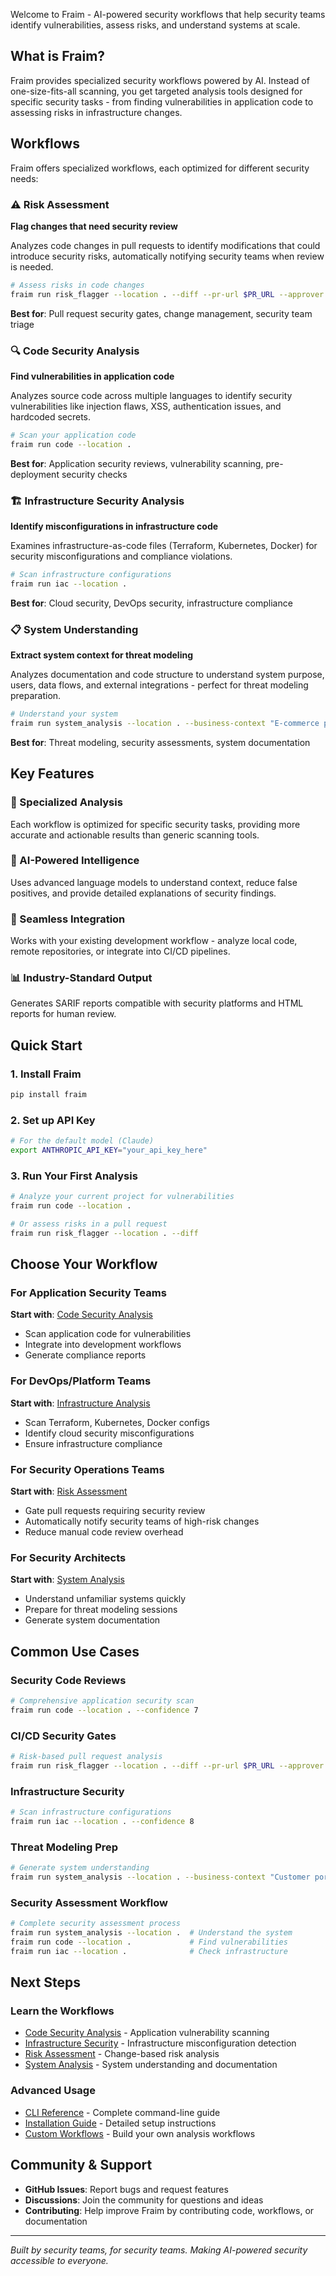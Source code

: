 Welcome to Fraim - AI-powered security workflows that help security teams identify vulnerabilities, assess risks, and understand systems at scale.

## What is Fraim?

Fraim provides specialized security workflows powered by AI. Instead of one-size-fits-all scanning, you get targeted analysis tools designed for specific security tasks - from finding vulnerabilities in application code to assessing risks in infrastructure changes.

## Workflows

Fraim offers specialized workflows, each optimized for different security needs:

### ⚠️ Risk Assessment
**Flag changes that need security review**

Analyzes code changes in pull requests to identify modifications that could introduce security risks, automatically notifying security teams when review is needed.

```bash
# Assess risks in code changes
fraim run risk_flagger --location . --diff --pr-url $PR_URL --approver security-team
```

**Best for**: Pull request security gates, change management, security team triage

### 🔍 Code Security Analysis
**Find vulnerabilities in application code**

Analyzes source code across multiple languages to identify security vulnerabilities like injection flaws, XSS, authentication issues, and hardcoded secrets.

```bash
# Scan your application code
fraim run code --location .
```

**Best for**: Application security reviews, vulnerability scanning, pre-deployment security checks

### 🏗️ Infrastructure Security Analysis  
**Identify misconfigurations in infrastructure code**

Examines infrastructure-as-code files (Terraform, Kubernetes, Docker) for security misconfigurations and compliance violations.

```bash
# Scan infrastructure configurations
fraim run iac --location .
```

**Best for**: Cloud security, DevOps security, infrastructure compliance

### 📋 System Understanding
**Extract system context for threat modeling**

Analyzes documentation and code structure to understand system purpose, users, data flows, and external integrations - perfect for threat modeling preparation.

```bash
# Understand your system
fraim run system_analysis --location . --business-context "E-commerce platform"
```

**Best for**: Threat modeling, security assessments, system documentation

## Key Features

### 🎯 Specialized Analysis
Each workflow is optimized for specific security tasks, providing more accurate and actionable results than generic scanning tools.

### 🤖 AI-Powered Intelligence
Uses advanced language models to understand context, reduce false positives, and provide detailed explanations of security findings.

### 🔗 Seamless Integration
Works with your existing development workflow - analyze local code, remote repositories, or integrate into CI/CD pipelines.

### 📊 Industry-Standard Output
Generates SARIF reports compatible with security platforms and HTML reports for human review.

## Quick Start

### 1. Install Fraim
```bash
pip install fraim
```

### 2. Set up API Key
```bash
# For the default model (Claude)
export ANTHROPIC_API_KEY="your_api_key_here"
```

### 3. Run Your First Analysis
```bash
# Analyze your current project for vulnerabilities
fraim run code --location .

# Or assess risks in a pull request
fraim run risk_flagger --location . --diff
```

## Choose Your Workflow

### For Application Security Teams
**Start with**: [Code Security Analysis](workflows/code.mdx)
- Scan application code for vulnerabilities
- Integrate into development workflows
- Generate compliance reports

### For DevOps/Platform Teams  
**Start with**: [Infrastructure Analysis](workflows/iac.mdx)
- Scan Terraform, Kubernetes, Docker configs
- Identify cloud security misconfigurations
- Ensure infrastructure compliance

### For Security Operations Teams
**Start with**: [Risk Assessment](workflows/risk_flagger.mdx)
- Gate pull requests requiring security review
- Automatically notify security teams of high-risk changes
- Reduce manual code review overhead

### For Security Architects
**Start with**: [System Analysis](workflows/system_analysis.mdx)
- Understand unfamiliar systems quickly
- Prepare for threat modeling sessions
- Generate system documentation

## Common Use Cases

### Security Code Reviews
```bash
# Comprehensive application security scan
fraim run code --location . --confidence 7
```

### CI/CD Security Gates
```bash
# Risk-based pull request analysis
fraim run risk_flagger --location . --diff --pr-url $PR_URL --approver security-team
```

### Infrastructure Security
```bash
# Scan infrastructure configurations
fraim run iac --location . --confidence 8
```

### Threat Modeling Prep
```bash
# Generate system understanding
fraim run system_analysis --location . --business-context "Customer portal application"
```

### Security Assessment Workflow
```bash
# Complete security assessment process
fraim run system_analysis --location .  # Understand the system
fraim run code --location .             # Find vulnerabilities  
fraim run iac --location .              # Check infrastructure
```

## Next Steps

### Learn the Workflows
- [Code Security Analysis](workflows/code.mdx) - Application vulnerability scanning
- [Infrastructure Security](workflows/iac.mdx) - Infrastructure misconfiguration detection
- [Risk Assessment](workflows/risk_flagger.mdx) - Change-based risk analysis
- [System Analysis](workflows/system_analysis.mdx) - System understanding and documentation

### Advanced Usage
- [CLI Reference](usage.mdx) - Complete command-line guide
- [Installation Guide](installation.md) - Detailed setup instructions
- [Custom Workflows](workflows/custom-workflows.mdx) - Build your own analysis workflows

## Community & Support

- **GitHub Issues**: Report bugs and request features
- **Discussions**: Join the community for questions and ideas
- **Contributing**: Help improve Fraim by contributing code, workflows, or documentation

---

*Built by security teams, for security teams. Making AI-powered security accessible to everyone.*
